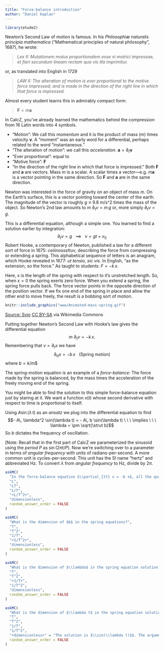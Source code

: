 ```yaml
---
title: "Force-balance introduction"
author: "Daniel Kaplan"
---
```


```r
library(etude2)
```

Newton's Second Law of motion is famous. In his *Philosophiæ naturalis principia mathematica* ("Mathematical principles of natural philosophy", 1687), he wrote:

> *Lex II: Mutationem motus proportionalem esse vi motrici impressae, et fieri secundum lineam rectam qua vis illa imprimitur.*

or, as translated into English in 1729

> *LAW II: The alteration of motion is ever proportional to the motive force impressed; and is made in the direction of the right line in which that force is impressed.*

Almost every student learns this in admirably compact form:

> ${\mathbf F} = m {\mathbf a}$

In CalcZ, you've already learned the mathematics behind the compression from 16 Latin words into 4 symbols.

* "Motion": We call this *momentum* and it is the product of mass ($m$) times velocity ${\mathbf v}$. A "moment" was an early word for a differential, perhaps related to the word "instantaneous."
* "The alteration of motion": we call this *acceleration*. ${\mathbf a} = \partial_t {\mathbf v}$
* "Ever proportional": equal to
* "Motive force": ${\mathbf F}$
* "In the direction of the right line in which that force is impressed." Both ${\mathbf F}$ and ${\mathbf a}$ are vectors. Mass $m$ is a scalar. A scalar times a vector---e.g. $m {\mathbf a}$ is a vector pointing in the same direction. So ${\mathbf F}$ and ${\mathbf a}$ are in the same direction.

Newton was interested in the force of gravity on an object of mass $m$. On the Earth's surface, this is a vector pointing toward the center of the earth. The magnitude of the vector is roughly $g \equiv 9.8$ m/s^2 times the mass of the object. So Newton's 2nd law amounts to $m\ \partial_t v = m\, g$ or, more simply $\partial_t v = g$.

This is a differential equation, although a simple one. You learned to find a solution earlier by integration:
$$\partial_t v = g\ \ \ \implies\ \ \ v = gt + v_0$$
Robert Hooke, a contemporary of Newton, published a law for a different sort of force in 1675: *ceiiinosssttuv*, describing the force from compressing or extending a spring. This alphabetical sequence of letters is an anagram, which Hooke revealed in 1677: *ut tensio, sic vis*. In English, "as the extension, so the force." As taught to students: $F = -k\, x$.

Here, $x$ is the length of the spring with respect to it's unstretched length. So, when $x=0$ the spring exerts zero force. When you extend a spring, the spring force pulls back. The force vector points in the opposite direction of the position vector. If we fix one end of the spring in place and allow the other end to move freely, the result is a bobbing sort of motion.

```r
knitr::include_graphics("www/Animated-mass-spring.gif")
```

[Source: Svjo](https://commons.wikimedia.org/wiki/File:Animated-mass-spring.gif) [CC BY-SA](https://creativecommons.org/licenses/by-sa/3.0) via Wikimedia Commons


Putting together Newton's Second Law with Hooke's law gives the differential equation $$m\ \partial_t v = -k\, x .$$
Remembering that $v = \partial_t x$ we have $$\partial_{tt} x = - b\, x\ \ \ \mbox{(Spring motion)}$$ where $b = k/m$$

The spring-motion equation is an example of a *force-balance*: The force made by the spring is balanced, by the mass times the acceleration of the freely moving end of the spring.

You might be able to find the solution to this simple force-balance equation just by staring at it. We want a function $x(t)$ whose second derivative with respect to time is proportional to itself.

Using $A \sin(\lambda\, t)$ as an *ansatz* we plug into the differential equation to find
$$- A\, \lambda^2 \sin(\lambda t) = - A\, b \sin(\lambda t) \ \ \ \implies \ \ \ \lambda = \pm \sqrt{\strut b}$$
So $b$ dictates the frequency of oscillation.

[Note: Recall that in the first part of CalcZ we parameterized the sinusoid using the *period* $P$ as $\sin(2 \pi t/P)$. Now we're switching over to a parameter in terms of *angular frequency* with units of radians-per-second. A more common unit is cycles-per-second. This unit has the SI name "hertz" and abbreviated Hz. To convert $\lambda$ from *angular frequency* to Hz, divide by $2 \pi$.

```r
askMC(
  "In the force-balance equation $\\partial_{tt} x = -b x$, all the quantities have a physical dimension. Since $x$ is the extension of the spring, we have $[x] = $L. What is the dimension of $\\partial_{tt} x$?",
  "L",
  "LT",
  "L/T",
  "+L/T^2+",
  "dimensionless",
  random_answer_order = FALSE
)
```

```r
askMC(
  "What is the dimension of $b$ in the spring equations?",
  "T",
  "T^2",
  "1/T",
  "+1/T^2+",
  "dimensionless",
  random_answer_order = FALSE
)
```

```r
askMC(
  "What is the dimension of $\\lambda$ in the spring equation solution?",
  "T",
  "T^2",
  "+1/T+",
  "1/T^2",
  "dimensionless",
  random_answer_order = FALSE
)
```

```r
askMC(
  "What is the dimension of $\\lambda t$ in the spring equation solution?",
  "T",
  "T^2",
  "1/T",
  "1/T^2",
  "+dimensionless+" = "The solution is $\\sin(\\lambda t)$$. The argument to a \"transcendental\" function like $\\sin()$ must always be dimensionless.",
  random_answer_order = FALSE
)
```

